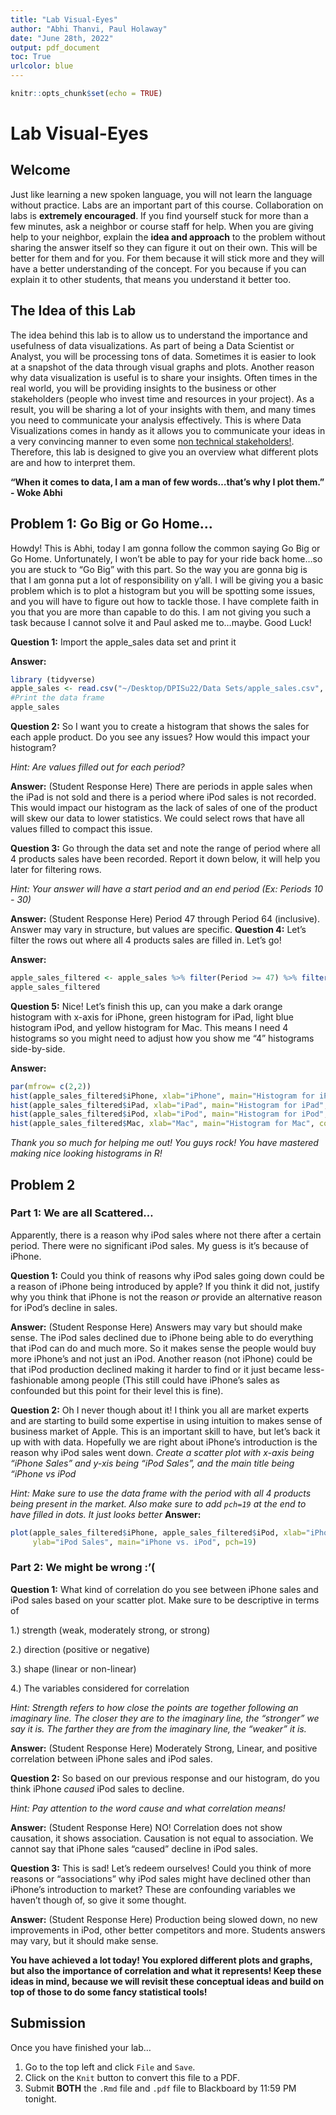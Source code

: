 ```yaml
---
title: "Lab Visual-Eyes"
author: "Abhi Thanvi, Paul Holaway"
date: "June 28th, 2022"
output: pdf_document
toc: True
urlcolor: blue
---
```


```r
knitr::opts_chunk$set(echo = TRUE)
```
\newpage

# Lab Visual-Eyes

## Welcome

Just like learning a new spoken language, you will not learn the language without practice. Labs are an important part of this course. Collaboration on labs is **extremely encouraged**. If you find yourself stuck for more than a few minutes, ask a neighbor or course staff for help. When you are giving help to your neighbor, explain the **idea and approach** to the problem without sharing the answer itself so they can figure it out on their own. This will be better for them and for you. For them because it will stick more and they will have a better understanding of the concept. For you because if you can explain it to other students, that means you understand it better too.

## The Idea of this Lab

The idea behind this lab is to allow us to understand the importance and usefulness of data visualizations. As part of being a Data Scientist or Analyst, you will be processing tons of data. Sometimes it is easier to look at a snapshot of the data through visual graphs and plots. Another reason why data visualization is useful is to share your insights. Often times in the real world, you will be providing insights to the business or other stakeholders (people who invest time and resources in your project). As a result, you will be sharing a lot of your insights with them, and many times you need to communicate your analysis effectively. This is where Data Visualizations comes in handy as it allows you to communicate your ideas in a very convincing manner to even some [non technical stakeholders!](https://www.youtube.com/watch?v=lC5lsemxaJo). Therefore, this lab is designed to give you an overview what different plots are and how to interpret them. 

  **"When it comes to data, I am a man of few words...that's why I plot them." - Woke Abhi**

## Problem 1: Go Big or Go Home...

Howdy! This is Abhi, today I am gonna follow the common saying Go Big or Go Home. Unfortunately, I won't be able to pay for your ride back home...so you are stuck to "Go Big" with this part. So the way you are gonna big is that I am gonna put a lot of responsibility on y'all. I will be giving you a basic problem which is to plot a histogram but you will be spotting some issues, and you will have to figure out how to tackle those. I have complete faith in you that you are more than capable to do this. I am not giving you such a task because I cannot solve it and Paul asked me to...maybe. Good Luck!

**Question 1:** Import the apple_sales data set and print it

**Answer:** 
```r
library (tidyverse)
apple_sales <- read.csv("~/Desktop/DPISu22/Data Sets/apple_sales.csv", stringsAsFactors=TRUE)
#Print the data frame
apple_sales
```


**Question 2:** So I want you to create a histogram that shows the sales for each apple product. Do you see any issues? How would this impact your histogram?

*Hint: Are values filled out for each period?*

**Answer:** (Student Response Here) There are periods in apple sales when the iPad is not sold and there is a period where iPod sales is not recorded. This would impact our histogram as the lack of sales of one of the product will skew our data to lower statistics. We could select rows that have all values filled to compact this issue. 

**Question 3:** Go through the data set and note the range of period where all 4 products sales have been recorded. Report it down below, it will help you later for filtering rows.

*Hint: Your answer will have a start period and an end period (Ex: Periods 10 - 30)* 

**Answer:** (Student Response Here) Period 47 through Period 64 (inclusive). Answer may vary in structure, but values are specific. 
\newpage
**Question 4:** Let's filter the rows out where all 4 products sales are filled in. Let's go!

**Answer:** 
```r
apple_sales_filtered <- apple_sales %>% filter(Period >= 47) %>% filter(Period <= 64)
apple_sales_filtered
```
\newpage
**Question 5:** Nice! Let's finish this up, can you make a dark orange histogram with x-axis for iPhone, green histogram for iPad, light blue histogram iPod, and yellow histogram for Mac. This means I need 4 histograms so you might need to adjust how you show me "4" histograms side-by-side.

**Answer:**
```r
par(mfrow= c(2,2))
hist(apple_sales_filtered$iPhone, xlab="iPhone", main="Histogram for iPhone", col="dark orange")
hist(apple_sales_filtered$iPad, xlab="iPad", main="Histogram for iPad", col="green")
hist(apple_sales_filtered$iPod, xlab="iPod", main="Histogram for iPod", col="light blue")
hist(apple_sales_filtered$Mac, xlab="Mac", main="Histogram for Mac", col="yellow")
```
*Thank you so much for helping me out! You guys rock! You have mastered making nice looking histograms in R!*

\newpage

## Problem 2

### Part 1: We are all Scattered...

Apparently, there is a reason why iPod sales where not there after a certain period. There were no significant iPod sales. My guess is it's because of iPhone. 

**Question 1:** Could you think of reasons why iPod sales going down could be a reason of iPhone being introduced by apple? If you think it did not, justify why you think that iPhone is not the reason *or* provide an alternative reason for iPod's decline in sales. 

**Answer:** (Student Response Here) Answers may vary but should make sense. The iPod sales declined due to iPhone being able to do everything that iPod can do and much more. So it makes sense the people would buy more iPhone's and not just an iPod. Another reason (not iPhone) could be that iPod production declined making it harder to find or it just became less-fashionable among people (This still could have iPhone's sales as confounded but this point for their level this is fine).

**Question 2:** Oh I never though about it! I think you all are market experts and are starting to build some expertise in using intuition to makes sense of business market of Apple. This is an important skill to have, but let's back it up with with data. Hopefully we are right about iPhone's introduction is the reason why iPod sales went down. 
*Create a scatter plot with x-axis being "iPhone Sales" and y-xis being "iPod Sales", and the main title being "iPhone vs iPod* 

*Hint: Make sure to use the data frame with the period with all 4 products being present in the market. Also make sure to add `pch=19` at the end to have filled in dots. It just looks better*
**Answer:** 
```r
plot(apple_sales_filtered$iPhone, apple_sales_filtered$iPod, xlab="iPhone Sales", 
     ylab="iPod Sales", main="iPhone vs. iPod", pch=19)
```


### Part 2: We might be wrong :'(

**Question 1:** What kind of correlation do you see between iPhone sales and iPod sales based on your scatter plot. Make sure to be descriptive in terms of 

1.) strength (weak, moderately strong, or strong)

2.) direction (positive or negative)

3.) shape (linear or non-linear)

4.) The variables considered for correlation

*Hint: Strength refers to how close the points are together following an imaginary line. The closer they are to the imaginary line, the "stronger" we say it is. The farther they are from the imaginary line, the "weaker" it is.*

**Answer:** (Student Response Here) Moderately Strong, Linear, and positive correlation between iPhone sales and iPod sales.

**Question 2:** So based on our previous response and our histogram, do you think iPhone *caused* iPod sales to decline. 

*Hint: Pay attention to the word cause and what correlation means!*

**Answer:** (Student Response Here) NO! Correlation does not show causation, it shows association. Causation is not equal to association. We cannot say that iPhone sales "caused" decline in iPod sales. 

**Question 3:** This is sad! Let's redeem ourselves! Could you think of more reasons or "associations" why iPod sales might have declined other than iPhone's introduction to market? These are confounding variables we haven't though of, so give it some thought. 

**Answer:** (Student Response Here) Production being slowed down, no new improvements in iPod, other better competitors and more. Students answers may vary, but it should make sense. 

**You have achieved a lot today! You explored different plots and graphs, but also the importance of correlation and what it represents! Keep these ideas in mind, because we will revisit these conceptual ideas and build on top of those to do some fancy statistical tools!**

## Submission
Once you have finished your lab...

1. Go to the top left and click `File` and `Save`.
2. Click on the `Knit` button to convert this file to a PDF.
3. Submit **BOTH** the `.Rmd` file and `.pdf` file to Blackboard by 11:59 PM tonight.